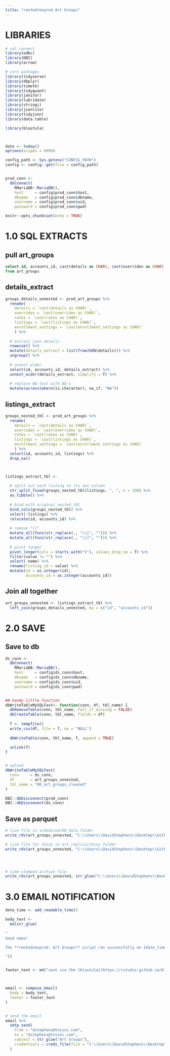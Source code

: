 ```yaml
---
title: "rentedrmsprod Art Groups"
---
```



# LIBRARIES
```r

# sql connect
library(odbc)
library(DBI)
library(arrow)

# core packages
library(tidyverse)
library(dbplyr)
library(timetk)
library(tidyquant)
library(janitor)
library(lubridate)
library(stringi)
library(jsonlite)
library(tidyjson)
library(data.table)

library(blastula)



date <- today()
options(scipen = 9999)

config_path <- Sys.getenv("CONFIG_PATH")
config <- config::get(file = config_path)


prod_conn <-
  dbConnect(
    RMariaDB::MariaDB(),
    host     = config$prod_conn$host,
    dbname   = config$prod_conn$dbname,
    username = config$prod_conn$uid,
    password = config$prod_conn$pwd)

knitr::opts_chunk$set(echo = TRUE)
```




# 1.0 SQL EXTRACTS
## pull art_groups
```sql
select id, accounts_id, cast(details as CHAR), cast(overrides as CHAR), cast(rates as CHAR), cast(listings as CHAR), cast(enrollment_settings as CHAR)
from art_groups

```



## details_extract
```r

groups_details_unnested <- prod_art_groups %>%
  rename(
    details = `cast(details as CHAR)`,
    overrides = `cast(overrides as CHAR)`,
    rates = `cast(rates as CHAR)`,
    listings = `cast(listings as CHAR)`,
    enrollment_settings = `cast(enrollment_settings as CHAR)`
    ) %>% 
  
  # extract json details
  rowwise() %>%
  mutate(details_extract = list(fromJSON(details))) %>%
  ungroup() %>%
  
  # unnest wider
  select(id, accounts_id, details_extract) %>%
  unnest_wider(details_extract, simplify = T) %>%
  
  # replace NA text with NA's
  mutate(across(where(is.character), na_if, "NA"))

```



## listings_extract
```r
groups_nested_tbl <- prod_art_groups %>%
  rename(
    details = `cast(details as CHAR)`,
    overrides = `cast(overrides as CHAR)`,
    rates = `cast(rates as CHAR)`,
    listings = `cast(listings as CHAR)`,
    enrollment_settings = `cast(enrollment_settings as CHAR)`
    ) %>%
  select(id, accounts_id, listings) %>%
  drop_na()



listings_extract_tbl <- 
  
  # split out each listing to its own column
  str_split_fixed(groups_nested_tbl$listings, ", ", n = 100) %>% 
  as_tibble() %>%
  
  # bind with original nested_tbl
  bind_cols(groups_nested_tbl) %>%
  select(-listings) %>%
  relocate(id, accounts_id) %>%
  
  # remove "[]"
  mutate_all(funs(str_replace(., "\\[", ""))) %>%
  mutate_all(funs(str_replace(., "\\]", ""))) %>%
  
  # pivot longer
  pivot_longer(cols = starts_with("V"), values_drop_na = T) %>%
  filter(value != "") %>%
  select(-name) %>%
  rename(listing_id = value) %>%
  mutate(id = as.integer(id),
         accounts_id = as.integer(accounts_id))
```


## Join all together
```r

art_groups_unnested <- listings_extract_tbl %>%
  left_join(groups_details_unnested, by = c("id", "accounts_id"))

```






# 2.0 SAVE

## Save to db
```r
ds_conn <- 
  dbConnect(
    RMariaDB::MariaDB(),
    host     = config$ds_conn$host,
    dbname   = config$ds_conn$dbname,
    username = config$ds_conn$uid,
    password = config$ds_conn$pwd)


## handy little function
dbWriteTableMySQLFast<- function(conn, df, tbl_name) {
  dbRemoveTable(conn, tbl_name, fail_if_missing = FALSE)
  dbCreateTable(conn, tbl_name, fields = df)
  
  f <- tempfile()
  write_csv(df, file = f, na = "NULL")
  
  dbWriteTable(conn, tbl_name, f, append = TRUE)

  unlink(f)
}


# upload
dbWriteTableMySQLFast(
  conn     = ds_conn, 
  df       = art_groups_unnested, 
  tbl_name = "00_art_groups_cleaned"
)

```



```r
DBI::dbDisconnect(prod_conn)
DBI::dbDisconnect(ds_conn)
```




## Save as parquet
```r
# live file in scheduled/00_data folder
write_rds(art_groups_unnested, "C:\\Users\\DavidStephens\\Desktop\\Github\\scheduled\\00_data\\art_groups_cleaned.rds")

# live file for shiny in art_replica/shiny folder
write_rds(art_groups_unnested, "C:\\Users\\DavidStephens\\Desktop\\Github\\artr_replica\\shiny\\art_groups_cleaned.rds")




# time-stamped archive file
write_rds(art_groups_unnested, str_glue("C:\\Users\\DavidStephens\\Desktop\\Github\\scheduled\\00_data\\archive\\{date}_art_groups_cleaned.rds"))
```





# 3.0 EMAIL NOTIFICATION
```r

date_time <- add_readable_time()

body_text <- 
  md(str_glue(
    
"
Good news!

The **rentedrmsprod: Art Groups** script ran successfully on {date_time}.

"))


footer_text <- md("sent via the [blastula](https://rstudio.github.io/blastula) R package")



email <- compose_email(
  body = body_text,
  footer = footer_text
)


# send the email
email %>%
  smtp_send(
    from = "dstephens@tnsinc.com",
    to = "dstephens@tnsinc.com", 
    subject = str_glue("Art Groups"),
    credentials = creds_file(file = "C:\\Users\\DavidStephens\\Desktop\\Github\\scheduled\\gmail_creds")
  )
```







